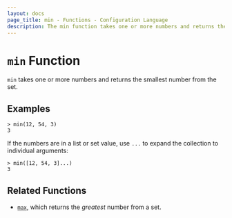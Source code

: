 ```yaml
---
layout: docs
page_title: min - Functions - Configuration Language
description: The min function takes one or more numbers and returns the smallest number.
---
```


# `min` Function

`min` takes one or more numbers and returns the smallest number from the set.

## Examples

```shell-session
> min(12, 54, 3)
3
```

If the numbers are in a list or set value, use `...` to expand the collection
to individual arguments:

```shell-session
> min([12, 54, 3]...)
3
```

## Related Functions

- [`max`](/docs/job-specification/hcl2/functions/numeric/max), which returns the _greatest_ number from a set.
